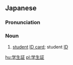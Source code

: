 ==Japanese==
{{wikipedia|lang=ja}}
{{ja-kanjitab|がく|せい|しょう|yomi=o}}

===Pronunciation===
{{ja-pron|がくせいしょう|y=o}}

===Noun===
{{ja-noun|がくせいしょう}}

# [[student]] [[ID card]]; student [[ID]]

[[hu:学生証]]
[[pl:学生証]]